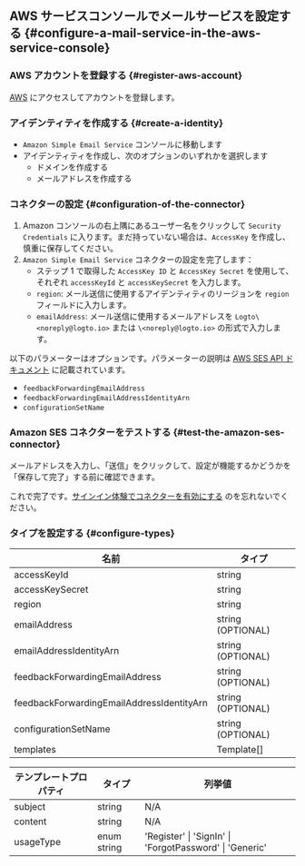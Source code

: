 ## AWS サービスコンソールでメールサービスを設定する \{#configure-a-mail-service-in-the-aws-service-console}

### AWS アカウントを登録する \{#register-aws-account}

[AWS](https://aws.amazon.com/) にアクセスしてアカウントを登録します。

### アイデンティティを作成する \{#create-a-identity}

- `Amazon Simple Email Service` コンソールに移動します
- アイデンティティを作成し、次のオプションのいずれかを選択します
  - ドメインを作成する
  - メールアドレスを作成する

### コネクターの設定 \{#configuration-of-the-connector}

1. Amazon コンソールの右上隅にあるユーザー名をクリックして `Security Credentials` に入ります。まだ持っていない場合は、`AccessKey` を作成し、慎重に保存してください。
2. `Amazon Simple Email Service` コネクターの設定を完了します：
   - ステップ 1 で取得した `AccessKey ID` と `AccessKey Secret` を使用して、それぞれ `accessKeyId` と `accessKeySecret` を入力します。
   - `region`: メール送信に使用するアイデンティティのリージョンを `region` フィールドに入力します。
   - `emailAddress`: メール送信に使用するメールアドレスを `Logto\<noreply@logto.io>` または `\<noreply@logto.io>` の形式で入力します。

以下のパラメーターはオプションです。パラメーターの説明は [AWS SES API ドキュメント](https://docs.aws.amazon.com/ses/latest/APIReference-V2/API_SendEmail.html) に記載されています。

- `feedbackForwardingEmailAddress`
- `feedbackForwardingEmailAddressIdentityArn`
- `configurationSetName`

### Amazon SES コネクターをテストする \{#test-the-amazon-ses-connector}

メールアドレスを入力し、「送信」をクリックして、設定が機能するかどうかを「保存して完了」する前に確認できます。

これで完了です。[サインイン体験でコネクターを有効にする](/connectors/email-connectors/#enable-email-sign-up-or-sign-in) のを忘れないでください。

### タイプを設定する \{#configure-types}

| 名前                                      | タイプ            |
| ----------------------------------------- | ----------------- |
| accessKeyId                               | string            |
| accessKeySecret                           | string            |
| region                                    | string            |
| emailAddress                              | string (OPTIONAL) |
| emailAddressIdentityArn                   | string (OPTIONAL) |
| feedbackForwardingEmailAddress            | string (OPTIONAL) |
| feedbackForwardingEmailAddressIdentityArn | string (OPTIONAL) |
| configurationSetName                      | string (OPTIONAL) |
| templates                                 | Template[]        |

| テンプレートプロパティ | タイプ      | 列挙値                                                  |
| ---------------------- | ----------- | ------------------------------------------------------- |
| subject                | string      | N/A                                                     |
| content                | string      | N/A                                                     |
| usageType              | enum string | 'Register' \| 'SignIn' \| 'ForgotPassword' \| 'Generic' |
